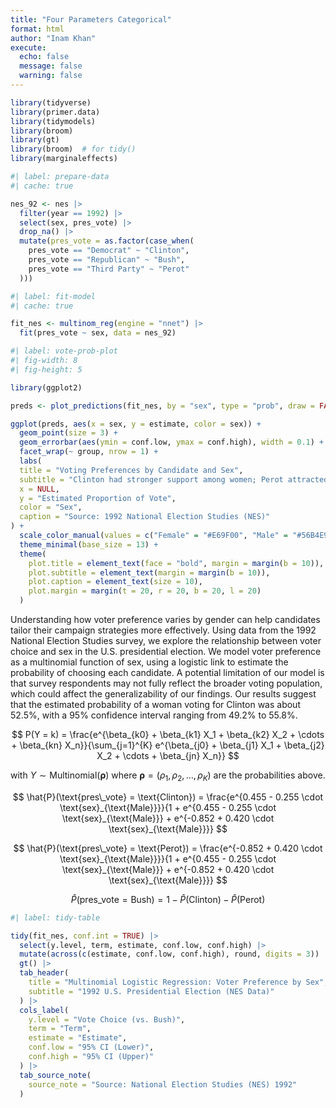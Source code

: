 ```yaml
---
title: "Four Parameters Categorical"
format: html
author: "Inam Khan"
execute: 
  echo: false
  message: false
  warning: false
---
```


```r
library(tidyverse)
library(primer.data)
library(tidymodels)
library(broom)
library(gt)
library(broom)  # for tidy()
library(marginaleffects)
```

```r
#| label: prepare-data
#| cache: true

nes_92 <- nes |> 
  filter(year == 1992) |> 
  select(sex, pres_vote) |> 
  drop_na() |> 
  mutate(pres_vote = as.factor(case_when(
    pres_vote == "Democrat" ~ "Clinton",
    pres_vote == "Republican" ~ "Bush",
    pres_vote == "Third Party" ~ "Perot"
  )))
```
```r
#| label: fit-model
#| cache: true

fit_nes <- multinom_reg(engine = "nnet") |>
  fit(pres_vote ~ sex, data = nes_92)
```

```r
#| label: vote-prob-plot
#| fig-width: 8
#| fig-height: 5

library(ggplot2)

preds <- plot_predictions(fit_nes, by = "sex", type = "prob", draw = FALSE)

ggplot(preds, aes(x = sex, y = estimate, color = sex)) +
  geom_point(size = 3) +
  geom_errorbar(aes(ymin = conf.low, ymax = conf.high), width = 0.1) +
  facet_wrap(~ group, nrow = 1) +
  labs(
  title = "Voting Preferences by Candidate and Sex",
  subtitle = "Clinton had stronger support among women; Perot attracted more men",
  x = NULL,
  y = "Estimated Proportion of Vote",
  color = "Sex",
  caption = "Source: 1992 National Election Studies (NES)"
) +
  scale_color_manual(values = c("Female" = "#E69F00", "Male" = "#56B4E9")) +
  theme_minimal(base_size = 13) +
  theme(
    plot.title = element_text(face = "bold", margin = margin(b = 10)),
    plot.subtitle = element_text(margin = margin(b = 10)),
    plot.caption = element_text(size = 10),
    plot.margin = margin(t = 20, r = 20, b = 20, l = 20)
  )
```

Understanding how voter preference varies by gender can help candidates tailor their campaign strategies more effectively. Using data from the 1992 National Election Studies survey, we explore the relationship between voter choice and sex in the U.S. presidential election. We model voter preference as a multinomial function of sex, using a logistic link to estimate the probability of choosing each candidate. A potential limitation of our model is that survey respondents may not fully reflect the broader voting population, which could affect the generalizability of our findings. Our results suggest that the estimated probability of a woman voting for Clinton was about 52.5%, with a 95% confidence interval ranging from 49.2% to 55.8%.


$$
P(Y = k) = \frac{e^{\beta_{k0} + \beta_{k1} X_1 + \beta_{k2} X_2 + \cdots + \beta_{kn} X_n}}{\sum_{j=1}^{K} e^{\beta_{j0} + \beta_{j1} X_1 + \beta_{j2} X_2 + \cdots + \beta_{jn} X_n}}
$$

with $Y \sim \text{Multinomial}(\boldsymbol{\rho})$ where $\boldsymbol{\rho} = (\rho_1, \rho_2, \ldots, \rho_K)$ are the probabilities above.

$$
\hat{P}(\text{pres\_vote} = \text{Clinton}) = \frac{e^{0.455 - 0.255 \cdot \text{sex}_{\text{Male}}}}{1 + e^{0.455 - 0.255 \cdot \text{sex}_{\text{Male}}} + e^{-0.852 + 0.420 \cdot \text{sex}_{\text{Male}}}}
$$

$$
\hat{P}(\text{pres\_vote} = \text{Perot}) = \frac{e^{-0.852 + 0.420 \cdot \text{sex}_{\text{Male}}}}{1 + e^{0.455 - 0.255 \cdot \text{sex}_{\text{Male}}} + e^{-0.852 + 0.420 \cdot \text{sex}_{\text{Male}}}}
$$

$$
\hat{P}(\text{pres\_vote} = \text{Bush}) = 1 - \hat{P}(\text{Clinton}) - \hat{P}(\text{Perot})
$$


```r
#| label: tidy-table

tidy(fit_nes, conf.int = TRUE) |>
  select(y.level, term, estimate, conf.low, conf.high) |>
  mutate(across(c(estimate, conf.low, conf.high), round, digits = 3)) |>
  gt() |>
  tab_header(
    title = "Multinomial Logistic Regression: Voter Preference by Sex",
    subtitle = "1992 U.S. Presidential Election (NES Data)"
  ) |>
  cols_label(
    y.level = "Vote Choice (vs. Bush)",
    term = "Term",
    estimate = "Estimate",
    conf.low = "95% CI (Lower)",
    conf.high = "95% CI (Upper)"
  ) |>
  tab_source_note(
    source_note = "Source: National Election Studies (NES) 1992"
  )
```
